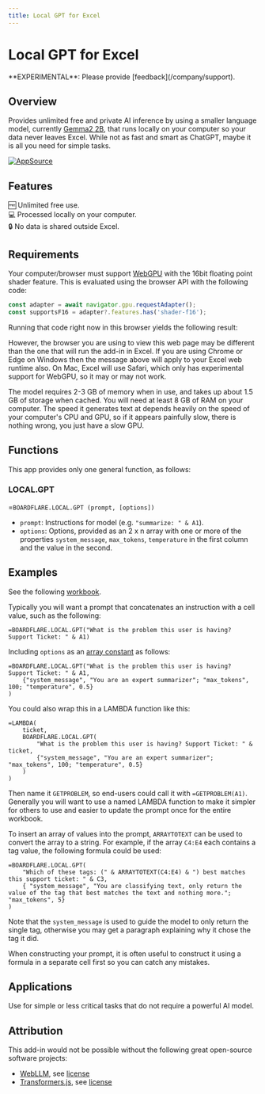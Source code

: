 ```yaml
---
title: Local GPT for Excel
---
```


# Local GPT for Excel

<Callout type="warning" emoji="🧪">
  **EXPERIMENTAL**:  Please provide [feedback](/company/support).
</Callout>

## Overview

Provides unlimited free and private AI inference by using a smaller language model, currently [Gemma2 2B](https://github.com/google-deepmind/gemma), that runs locally on your computer so your data never leaves Excel.  While not as fast and smart as ChatGPT, maybe it is all you need for simple tasks.

<a href="https://appsource.microsoft.com/en-us/product/office/WA200007427?tab=Overview">
    <img 
        src="/images/MS_AppSource.png" 
        alt="AppSource"
        style={{ paddingTop: '10px', width: '150px' }}
    />
</a>

## Features

🆓 Unlimited free use.<br/>
💻 Processed locally on your computer.<br/>
🔒 No data is shared outside Excel.<br/>

## Requirements

Your computer/browser must support [WebGPU](https://developer.mozilla.org/en-US/docs/Web/API/WebGPU_API) with the 16bit floating point shader feature.  This is evaluated using the browser API with the following code:

```javascript
const adapter = await navigator.gpu.requestAdapter();
const supportsF16 = adapter?.features.has('shader-f16');
```

Running that code right now in this browser yields the following result:

<Callout type="info" emoji="💻">
  <DeviceInfo />
</Callout>

However, the browser you are using to view this web page may be different than the one that will run the add-in in Excel.  If you are using Chrome or Edge on Windows then the message above will apply to your Excel web runtime also.  On Mac, Excel will use Safari, which only has experimental support for WebGPU, so it may or may not work. 

The model requires 2-3 GB of memory when in use, and takes up about 1.5 GB of storage when cached.  You will need at least 8 GB of RAM on your computer.  The speed it generates text at depends heavily on the speed of your computer's CPU and GPU, so if it appears painfully slow, there is nothing wrong, you just have a slow GPU.

## Functions

This app provides only one general function, as follows:

### LOCAL.GPT

=<code>BOARDFLARE.LOCAL.GPT (prompt, [options])</code><br/>
- `prompt`: Instructions for model (e.g. `"summarize: " & A1`).
- `options`: Options, provided as an 2 x n array with one or more of the properties `system_message`, `max_tokens`, `temperature` in the first column and the value in the second. 

## Examples

See the following [workbook](https://whistlernetworks.sharepoint.com/:x:/s/Boardflare/Ec6Mpv0DuKBDjRbg4lAMTT8BkV6JSzL2vuBBFUvXhhYTQg?e=dgfGrm).

Typically you will want a prompt that concatenates an instruction with a cell value, such as the following:

```excel
=BOARDFLARE.LOCAL.GPT("What is the problem this user is having?  Support Ticket: " & A1)

```

Including `options` as an [array constant](https://support.microsoft.com/en-us/office/use-array-constants-in-array-formulas-477443ea-5e71-4242-877d-fcae47454eb8) as follows:

```excel
=BOARDFLARE.LOCAL.GPT("What is the problem this user is having? Support Ticket: " & A1, 
    {"system_message", "You are an expert summarizer"; "max_tokens", 100; "temperature", 0.5}
)
```

You could also wrap this in a LAMBDA function like this:

```excel
=LAMBDA(
    ticket, 
    BOARDFLARE.LOCAL.GPT(
        "What is the problem this user is having? Support Ticket: " & ticket, 
        {"system_message", "You are an expert summarizer"; "max_tokens", 100; "temperature", 0.5}
    )
)
```

Then name it `GETPROBLEM`, so end-users could call it with `=GETPROBLEM(A1)`.  Generally you will want to use a named LAMBDA function to make it simpler for others to use and easier to update the prompt once for the entire workbook.

To insert an array of values into the prompt, `ARRAYTOTEXT` can be used to convert the array to a string.  For example, if the array `C4:E4` each contains a tag value, the following formula could be used:

```excel
=BOARDFLARE.LOCAL.GPT(
    "Which of these tags: (" & ARRAYTOTEXT(C4:E4) & ") best matches this support ticket: " & C3, 
    { "system_message", "You are classifying text, only return the value of the tag that best matches the text and nothing more."; "max_tokens", 5}
)
```

Note that the `system_message` is used to guide the model to only return the single tag, otherwise you may get a paragraph explaining why it chose the tag it did.

<Callout type="info" emoji="✅">
 When constructing your prompt, it is often useful to construct it using a formula in a separate cell first so you can catch any mistakes.
</Callout>

## Applications

Use for simple or less critical tasks that do not require a powerful AI model.

## Attribution

This add-in would not be possible without the following great open-source software projects:

- [WebLLM](https://github.com/mlc-ai/web-llm), see [license](https://github.com/mlc-ai/web-llm/blob/main/LICENSE)
- [Transformers.js](https://github.com/xenova/transformers.js), see [license](https://github.com/xenova/transformers.js/blob/main/LICENSE)